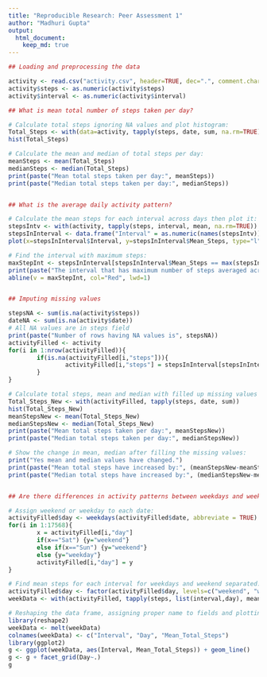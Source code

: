 ```yaml
---
title: "Reproducible Research: Peer Assessment 1"
author: "Madhuri Gupta"
output: 
  html_document:
    keep_md: true
---
```


```r
## Loading and preprocessing the data

activity <- read.csv("activity.csv", header=TRUE, dec=".", comment.char="#", colClasses = c("character", "Date", "character"), na.strings = "NA")
activity$steps <- as.numeric(activity$steps)
activity$interval <- as.numeric(activity$interval)

## What is mean total number of steps taken per day?

# Calculate total steps ignoring NA values and plot histogram:
Total_Steps <- with(data=activity, tapply(steps, date, sum, na.rm=TRUE))
hist(Total_Steps)

# Calculate the mean and median of total steps per day:
meanSteps <- mean(Total_Steps)
medianSteps <- median(Total_Steps)
print(paste("Mean total steps taken per day:", meanSteps))
print(paste("Median total steps taken per day:", medianSteps))


## What is the average daily activity pattern?

# Calculate the mean steps for each interval across days then plot it:
stepsIntv <- with(activity, tapply(steps, interval, mean, na.rm=TRUE))
stepsInInterval <- data.frame("Interval" = as.numeric(names(stepsIntv)), "Mean_Steps"=stepsIntv)
plot(x=stepsInInterval$Interval, y=stepsInInterval$Mean_Steps, type="l", xlab="Interval", ylab = "Mean_Steps")

# Find the interval with maximum steps:
maxStepInt <- stepsInInterval[stepsInInterval$Mean_Steps == max(stepsInInterval$Mean_Steps), "Interval"]
print(paste("The interval that has maximum number of steps averaged across all days is", maxStepInt, "-", (maxStepInt+5)))
abline(v = maxStepInt, col="Red", lwd=1)


## Imputing missing values

stepsNA <- sum(is.na(activity$steps))
dateNA <- sum(is.na(activity$date))
# All NA values are in steps field
print(paste("Number of rows having NA values is", stepsNA))
activityFilled <- activity
for(i in 1:nrow(activityFilled)){
        if(is.na(activityFilled[i,"steps"])){
                activityFilled[i,"steps"] = stepsInInterval[stepsInInterval$Interval == activityFilled[i,"interval"] ,"Mean_Steps"]
        }
}

# Calculate total steps, mean and median with filled up missing values and a histogram plot:
Total_Steps_New <- with(activityFilled, tapply(steps, date, sum))
hist(Total_Steps_New)
meanStepsNew <- mean(Total_Steps_New)
medianStepsNew <- median(Total_Steps_New)
print(paste("Mean total steps taken per day:", meanStepsNew))
print(paste("Median total steps taken per day:", medianStepsNew))

# Show the change in mean, median after filling the missing values:
print("Yes mean and median values have changed.")
print(paste("Mean total steps have increased by:", (meanStepsNew-meanSteps)))
print(paste("Median total steps have increased by:", (medianStepsNew-medianSteps)))


## Are there differences in activity patterns between weekdays and weekends?

# Assign weekend or weekday to each date:
activityFilled$day <- weekdays(activityFilled$date, abbreviate = TRUE)
for(i in 1:17568){
        x = activityFilled[i,"day"]
        if(x=="Sat") {y="weekend"}
        else if(x=="Sun") {y="weekend"}
        else {y="weekday"}
        activityFilled[i,"day"] = y
}

# Find mean steps for each interval for weekdays and weekend separated:
activityFilled$day <- factor(activityFilled$day, levels=c("weekend", "weekday"))
weekData <- with(activityFilled, tapply(steps, list(interval,day), mean))

# Reshaping the data frame, assigning proper name to fields and plotting the results:
library(reshape2)
weekData <- melt(weekData)
colnames(weekData) <- c("Interval", "Day", "Mean_Total_Steps")
library(ggplot2)
g <- ggplot(weekData, aes(Interval, Mean_Total_Steps)) + geom_line()
g <- g + facet_grid(Day~.)
g

```
